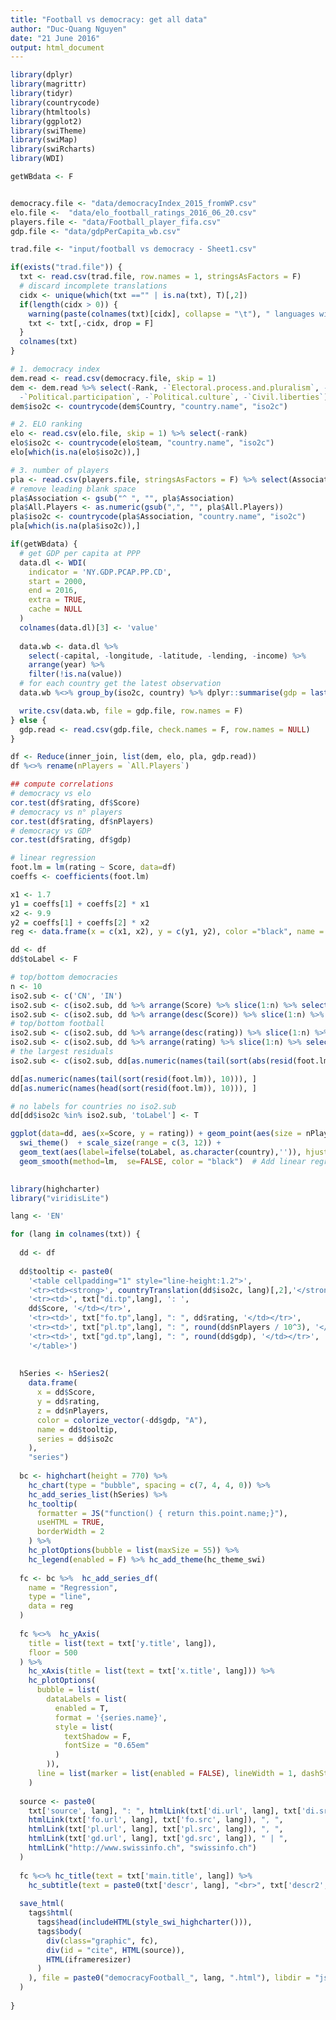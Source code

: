 ```yaml
---
title: "Football vs democracy: get all data"
author: "Duc-Quang Nguyen"
date: "21 June 2016"
output: html_document
---
```


```r
library(dplyr)
library(magrittr)
library(tidyr)
library(countrycode)
library(htmltools)
library(ggplot2)
library(swiTheme)
library(swiMap)
library(swiRcharts)
library(WDI)

getWBdata <- F


democracy.file <- "data/democracyIndex_2015_fromWP.csv"
elo.file <-  "data/elo_football_ratings_2016_06_20.csv"
players.file <- "data/Football_player_fifa.csv"
gdp.file <- "data/gdpPerCapita_wb.csv"

trad.file <- "input/football vs democracy - Sheet1.csv"

if(exists("trad.file")) {
  txt <- read.csv(trad.file, row.names = 1, stringsAsFactors = F)
  # discard incomplete translations
  cidx <- unique(which(txt =="" | is.na(txt), T)[,2])
  if(length(cidx > 0)) {
    warning(paste(colnames(txt)[cidx], collapse = "\t"), " languages will be discarded!", "\n")
    txt <- txt[,-cidx, drop = F]
  }
  colnames(txt)  
}

```

```r
# 1. democracy index
dem.read <- read.csv(democracy.file, skip = 1)
dem <- dem.read %>% select(-Rank, -`Electoral.process.and.pluralism`, -`Functioning.of.government`,
  -`Political.participation`, -`Political.culture`, -`Civil.liberties`)
dem$iso2c <- countrycode(dem$Country, "country.name", "iso2c")

# 2. ELO ranking
elo <- read.csv(elo.file, skip = 1) %>% select(-rank)
elo$iso2c <- countrycode(elo$team, "country.name", "iso2c")
elo[which(is.na(elo$iso2c)),]

# 3. number of players
pla <- read.csv(players.file, stringsAsFactors = F) %>% select(Association, `All.Players`)
# remove leading blank space
pla$Association <- gsub("^ ", "", pla$Association)
pla$All.Players <- as.numeric(gsub(",", "", pla$All.Players))
pla$iso2c <- countrycode(pla$Association, "country.name", "iso2c")
pla[which(is.na(pla$iso2c)),]

```

```r
if(getWBdata) {
  # get GDP per capita at PPP 
  data.dl <- WDI(
    indicator = 'NY.GDP.PCAP.PP.CD',
    start = 2000,  
    end = 2016, 
    extra = TRUE, 
    cache = NULL
  )
  colnames(data.dl)[3] <- 'value'
  
  data.wb <- data.dl %>% 
    select(-capital, -longitude, -latitude, -lending, -income) %>%
    arrange(year) %>%
    filter(!is.na(value))
  # for each country get the latest observation
  data.wb %<>% group_by(iso2c, country) %>% dplyr::summarise(gdp = last(value)) %>% ungroup()

  write.csv(data.wb, file = gdp.file, row.names = F)  
} else {
  gdp.read <- read.csv(gdp.file, check.names = F, row.names = NULL)
}

```


```r
df <- Reduce(inner_join, list(dem, elo, pla, gdp.read))
df %<>% rename(nPlayers = `All.Players`)

## compute correlations
# democracy vs elo
cor.test(df$rating, df$Score)
# democracy vs n° players
cor.test(df$rating, df$nPlayers)
# democracy vs GDP
cor.test(df$rating, df$gdp)

# linear regression
foot.lm = lm(rating ~ Score, data=df)
coeffs <- coefficients(foot.lm)

x1 <- 1.7
y1 = coeffs[1] + coeffs[2] * x1
x2 <- 9.9
y2 = coeffs[1] + coeffs[2] * x2
reg <- data.frame(x = c(x1, x2), y = c(y1, y2), color ="black", name = "regression line")

```


```r
dd <- df
dd$toLabel <- F

# top/bottom democracies
n <- 10
iso2.sub <- c('CN', 'IN')
iso2.sub <- c(iso2.sub, dd %>% arrange(Score) %>% slice(1:n) %>% select(iso2c) %>% unlist(use.names = F))
iso2.sub <- c(iso2.sub, dd %>% arrange(desc(Score)) %>% slice(1:n) %>% select(iso2c) %>% unlist(use.names = F))
# top/bottom football
iso2.sub <- c(iso2.sub, dd %>% arrange(desc(rating)) %>% slice(1:n) %>% select(iso2c) %>% unlist(use.names = F))
iso2.sub <- c(iso2.sub, dd %>% arrange(rating) %>% slice(1:n) %>% select(iso2c) %>% unlist(use.names = F))
# the largest residuals
iso2.sub <- c(iso2.sub, dd[as.numeric(names(tail(sort(abs(resid(foot.lm))), 10))), 'iso2c'])

dd[as.numeric(names(tail(sort(resid(foot.lm)), 10))), ]
dd[as.numeric(names(head(sort(resid(foot.lm)), 10))), ]

# no labels for countries no iso2.sub
dd[dd$iso2c %in% iso2.sub, 'toLabel'] <- T

ggplot(data=dd, aes(x=Score, y = rating)) + geom_point(aes(size = nPlayers), alpha = 0.9, colour = "#336666") + 
  swi_theme()  + scale_size(range = c(3, 12)) +
  geom_text(aes(label=ifelse(toLabel, as.character(country),'')), hjust=0, vjust=-0.5, family = "OpenSans-CondensedLight") + 
  geom_smooth(method=lm,  se=FALSE, color = "black")  # Add linear regression line
             
```


```r
library(highcharter)
library("viridisLite")

lang <- 'EN'

for (lang in colnames(txt)) {
  
  dd <- df
  
  dd$tooltip <- paste0(
    '<table cellpadding="1" style="line-height:1.2">',
    '<tr><td><strong>', countryTranslation(dd$iso2c, lang)[,2],'</strong></td></tr>',
    '<tr><td>', txt["di.tp",lang], ': ', 
    dd$Score, '</td></tr>',
    '<tr><td>', txt["fo.tp",lang], ": ", dd$rating, '</td></tr>',
    '<tr><td>', txt["pl.tp",lang], ": ", round(dd$nPlayers / 10^3), '</td></tr>',
    '<tr><td>', txt["gd.tp",lang], ": ", round(dd$gdp), '</td></tr>',
    '</table>')
  
  
  hSeries <- hSeries2(
    data.frame(
      x = dd$Score,
      y = dd$rating,
      z = dd$nPlayers,
      color = colorize_vector(-dd$gdp, "A"),
      name = dd$tooltip,
      series = dd$iso2c
    ), 
    "series")
  
  bc <- highchart(height = 770) %>%
    hc_chart(type = "bubble", spacing = c(7, 4, 4, 0)) %>%
    hc_add_series_list(hSeries) %>% 
    hc_tooltip(
      formatter = JS("function() { return this.point.name;}"), 
      useHTML = TRUE,
      borderWidth = 2
    ) %>%
    hc_plotOptions(bubble = list(maxSize = 55)) %>%
    hc_legend(enabled = F) %>% hc_add_theme(hc_theme_swi)
  
  fc <- bc %>%  hc_add_series_df(
    name = "Regression", 
    type = "line",
    data = reg
  )
  
  fc %<>%  hc_yAxis(
    title = list(text = txt['y.title', lang]),
    floor = 500
  ) %>%
    hc_xAxis(title = list(text = txt['x.title', lang])) %>%
    hc_plotOptions(
      bubble = list(
        dataLabels = list(
          enabled = T, 
          format = '{series.name}', 
          style = list(
            textShadow = F,
            fontSize = "0.65em"
          )
        )),
      line = list(marker = list(enabled = FALSE), lineWidth = 1, dashStyle = "dash")
    )
  
  source <- paste0( 
    txt['source', lang], ": ", htmlLink(txt['di.url', lang], txt['di.src', lang]), ", ",
    htmlLink(txt['fo.url', lang], txt['fo.src', lang]), ", ",
    htmlLink(txt['pl.url', lang], txt['pl.src', lang]), ", ",
    htmlLink(txt['gd.url', lang], txt['gd.src', lang]), " | ",
    htmlLink("http://www.swissinfo.ch", "swissinfo.ch")
  )
    
  fc %<>% hc_title(text = txt['main.title', lang]) %>%
    hc_subtitle(text = paste0(txt['descr', lang], "<br>", txt['descr2', lang]))
  
  save_html(
    tags$html(
      tags$head(includeHTML(style_swi_highcharter())),
      tags$body(    
        div(class="graphic", fc),
        div(id = "cite", HTML(source)),
        HTML(iframeresizer)
      )
    ), file = paste0("democracyFootball_", lang, ".html"), libdir = "js", background = "#f2f2f2"
  )     
  
}

```